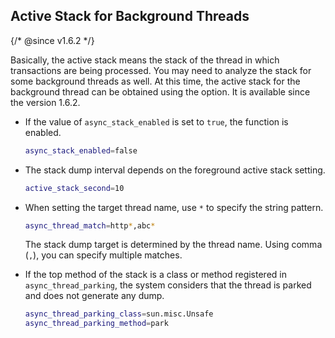 ## Active Stack for Background Threads

{/* @since v1.6.2 */}

Basically, the active stack means the stack of the thread in which transactions are being processed. You may need to analyze the stack for some background threads as well. At this time, the active stack for the background thread can be obtained using the option. It is available since the version 1.6.2.

- If the value of `async_stack_enabled` is set to `true`, the function is enabled.

  ```bash
  async_stack_enabled=false
  ```

- The stack dump interval depends on the foreground active stack setting.

  ```bash
  active_stack_second=10
  ```

- When setting the target thread name, use `*` to specify the string pattern. 

  ```bash
  async_thread_match=http*,abc*
  ```

    The stack dump target is determined by the thread name. Using comma (`,`), you can specify multiple matches.

- If the top method of the stack is a class or method registered in `async_thread_parking`, the system considers that the thread is parked and does not generate any dump.

  ```bash
  async_thread_parking_class=sun.misc.Unsafe
  async_thread_parking_method=park
  ```
